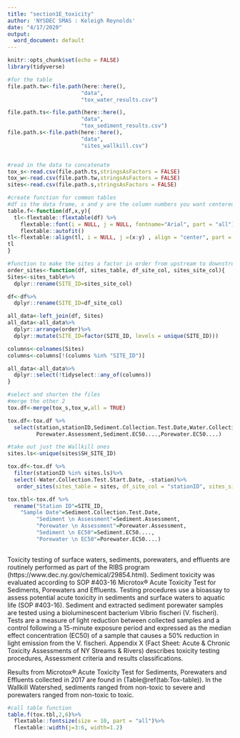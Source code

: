 ---
title: "section1E_toxicity"
author: 'NYSDEC SMAS : Keleigh Reynolds'
date: "4/17/2020"
output:
  word_document: default
---

```{r include=FALSE,message=FALSE,warning=FALSE}
knitr::opts_chunk$set(echo = FALSE)
library(tidyverse)

#for the table
file.path.tw<-file.path(here::here(),
                       "data",
                       "tox_water_results.csv")

file.path.ts<-file.path(here::here(),
                       "data",
                       "tox_sediment_results.csv")
file.path.s<-file.path(here::here(),
                       "data",
                       "sites_wallkill.csv")


#read in the data to concatenate
tox_s<-read.csv(file.path.ts,stringsAsFactors = FALSE)
tox_w<-read.csv(file.path.tw,stringsAsFactors = FALSE)
sites<-read.csv(file.path.s,stringsAsFactors = FALSE)

```



```{r include=FALSE,message=FALSE,warning=FALSE}

#create function for common tables
#df is the data frame, x and y are the column numbers you want centered, z is the caption
table.f<-function(df,x,y){
  tl<-flextable::flextable(df) %>% 
    flextable::font(i = NULL, j = NULL, fontname="Arial", part = "all") %>% flextable::theme_zebra() %>%
    flextable::autofit()
tl<-flextable::align(tl, i = NULL, j =(x:y) , align = "center", part = "all")
tl
}

```


```{r include=FALSE,message=FALSE,warning=FALSE}
#function to make the sites a factor in order from upstream to downstream
order_sites<-function(df, sites_table, df_site_col, sites_site_col){
Sites<-sites_table%>%
  dplyr::rename(SITE_ID=sites_site_col)

df<-df%>%
  dplyr::rename(SITE_ID=df_site_col)

all_data<-left_join(df, Sites)
all_data<-all_data%>%
  dplyr::arrange(order)%>%
  dplyr::mutate(SITE_ID=factor(SITE_ID, levels = unique(SITE_ID)))

columns<-colnames(Sites)
columns<-columns[!(columns %in% "SITE_ID")]

all_data<-all_data%>%
  dplyr::select(!tidyselect::any_of(columns))
}
```

```{r include=FALSE,message=FALSE,warning=FALSE}

#select and shorten the files
#merge the other 2
tox.df<-merge(tox_s,tox_w,all = TRUE)

tox.df<-tox.df %>% 
  select(station,stationID,Sediment.Collection.Test.Date,Water.Collection.Test.Start.Date,Sediment.Assessment,
         Porewater.Assessment,Sediment.EC50....,Porewater.EC50....)

#take out just the Wallkill ones
sites.ls<-unique(sites$SH_SITE_ID)

tox.df<-tox.df %>% 
  filter(stationID %in% sites.ls)%>%
  select(-Water.Collection.Test.Start.Date, -station)%>%
   order_sites(sites_table = sites, df_site_col = "stationID", sites_site_col = "SH_SITE_ID")

tox.tbl<-tox.df %>% 
  rename("Station ID"=SITE_ID,
    "Sample Date"=Sediment.Collection.Test.Date,
         "Sediment \n Assessment"=Sediment.Assessment,
         "Porewater \n Assessment"=Porewater.Assessment,
         "Sediment \n EC50"=Sediment.EC50....,
         "Porewater \n EC50"=Porewater.EC50....)
 

```



Toxicity testing of surface waters, sediments, porewaters, and effluents are routinely performed as part of the RIBS program (https://www.dec.ny.gov/chemical/29854.html). Sediment toxicity was evaluated according to SOP #403-16 Microtox® Acute Toxicity Test for Sediments, Porewaters and Effluents. Testing procedures use a bioassay to assess potential acute toxicity in sediments and surface waters to aquatic life (SOP #403-16). Sediment and extracted sediment porewater samples are tested using a bioluminescent bacterium Vibrio fischeri (V. fischeri). Tests are a measure of light reduction between collected samples and a control following a 15-minute exposure period and expressed as the median effect concentration (EC50) of a sample that causes a 50% reduction in light emission from the V. fischeri. Appendix X (Fact Sheet: Acute & Chronic Toxicity Assessments of NY Streams & Rivers) describes toxicity testing procedures, Assessment criteria and results classifications. 

Results from Microtox® Acute Toxicity Test for Sediments, Porewaters and Effluents collected in 2017 are found in (Table\@ref(tab:Tox-table)). In the Wallkill Watershed, sediments ranged from non-toxic to severe and porewaters ranged from non-toxic to toxic. 


```{r tab.id="Tox-table", tab.cap="Wallkill River Microtox® sediment and porewater toxicity results for select locations in the Wallkill River Survey. Sediment samples were collected for toxicity testing in baseflow conditions during macroinvertebrate community collection at sampling locations.", echo=FALSE, message=FALSE, warning=FALSE}
#call table function
table.f(tox.tbl,2,6)%>%
  flextable::fontsize(size = 10, part = "all")%>%
  flextable::width(j=3:6, width=1.2)


```



